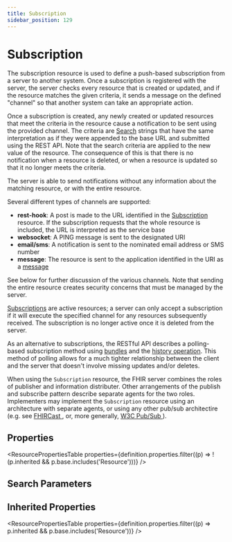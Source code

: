 ```yaml
---
title: Subscription
sidebar_position: 129
---
```


# Subscription

The subscription resource is used to define a push-based subscription from a server to another system. Once a subscription is registered with the server, the server checks every resource that is created or updated, and if the resource matches the given criteria, it sends a message on the defined "channel" so that another system can take an appropriate action.

  <Tabs queryString="intro-section">
  <TabItem value="usage" label="Usage" default>
    <div> <a name="scope"></a>  <p> Once a subscription is created, any newly created or updated resources  that meet the criteria in the resource cause a notification to be sent using the  provided channel. The criteria are <a href="https://www.hl7.org/fhir/search.html">Search</a> strings that have the same interpretation as if they were appended to the base  URL and submitted using the REST API. Note that the search criteria  are applied to the new value of the resource. The consequence of this  is that there is no notification when a resource is deleted, or when  a resource is updated so that it no longer meets the criteria.  </p> <p> The server is able to send notifications without any information about the matching resource, or with the entire resource. </p> <p> Several different types of channels are supported: </p> <ul>  <li><b>rest-hook</b>: A post is made to the URL identified in the <a href="/docs/api/fhir/resources/subscription">Subscription</a> resource. If the subscription requests that the whole resource is included, the URL is interpreted as the service base</li>  <li><b>websocket</b>: A PING message is sent to the designated URI</li>  <li><b>email/sms</b>: A notification is sent to the nominated email address or SMS number</li>  <li><b>message</b>: The resource is sent to the application identified in the URI as a <a href="https://www.hl7.org/fhir/messaging.html">message</a></li> </ul> <p> See below for further discussion of the various channels. Note that sending the entire resource creates security concerns that must be managed by the server. </p> <p> <a href="/docs/api/fhir/resources/subscription">Subscriptions</a> are active resources; a server can only accept a subscription if it will execute the specified channel for any resources subsequently  received. The subscription is no longer active once it is deleted from  the server. </p> </div>
    </TabItem>
  <TabItem value="relationships" label="Relationships">
    <div> <a name="bnr"></a>  <p> As an alternative to subscriptions, the RESTful API describes a  polling-based subscription method using <a href="/docs/api/fhir/resources/bundle">bundles</a>  and the <a href="https://www.hl7.org/fhir/http.html#history">history operation</a>. This method  of polling allows for a much tighter relationship between the client and  the server that doesn't involve missing updates and/or deletes.  </p> <p> When using the <code>Subscription</code> resource, the FHIR server combines  the roles of publisher and information distributer. Other arrangements of the publish and subscribe pattern describe separate agents for the two roles.  Implementers may implement the <code>Subscription</code> resource using an  architecture with separate agents, or using any other pub/sub architectire (e.g. see <a href="http://fhircast.org/">FHIRCast </a>, or, more generally,  <a href="https://www.w3.org/TR/websub/">W3C Pub/Sub </a>). </p> </div>
    </TabItem>
  
  
</Tabs>


## Properties

<ResourcePropertiesTable properties={definition.properties.filter((p) => !(p.inherited && p.base.includes('Resource')))} />

## Search Parameters

<SearchParamsTable searchParams={definition.searchParameters} />

## Inherited Properties

<ResourcePropertiesTable properties={definition.properties.filter((p) => p.inherited && p.base.includes('Resource'))} />


